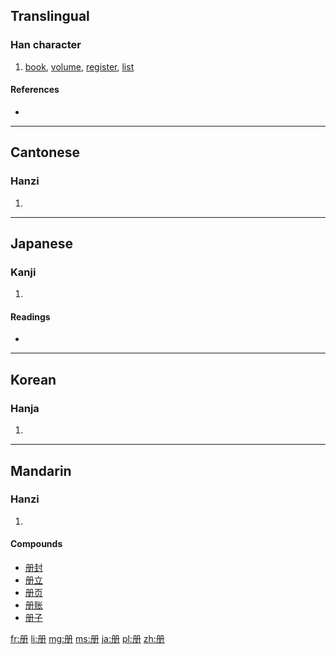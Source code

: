 {{also|冊}}
==Translingual==

===Han character===
{{Han char|rn=13|rad=冂|as=03|sn=5|four=|canj=月月一 (BBM)}}

# [[book]], [[volume]], [[register]], [[list]]

====References====
* {{Han ref|kx=0129.051|dkj=01516|dj=0289.210|hdz=10099.080|uh=518C|ud=20876}}

----

==Cantonese==

===Hanzi===
{{yue-hanzi|jyut=|y=chaak3|tra=冊}}

# {{defn|Cantonese|sort=冂03}}

----

==Japanese==

===Kanji===
{{ja-kanji|grade=|rs=冂03}}

# {{defn|Japanese|sort=冂03}}

====Readings====
* {{ja-readings|on=[[さつ]] (satsu), [[さく]] (saku)|kun=[[ふみ]] (fumi)}}

----

==Korean==

===Hanja===
{{ko-hanja|hangeul=책|rv=chaek|mr=ch'aek}}

# {{defn|Korean|sort=冂03}}

----

==Mandarin==

===Hanzi===
{{cmn-hanzi|tra=冊|pin=[[cè]] ([[ce4]])|wg=ts'e<sup>4</sup>}}

# {{defn|Mandarin|sort=冂03}}

====Compounds====
* [[册封]]
* [[册立]]
* [[册页]]
* [[册账]]
* [[册子]]

[[fr:册]]
[[li:册]]
[[mg:册]]
[[ms:册]]
[[ja:册]]
[[pl:册]]
[[zh:册]]